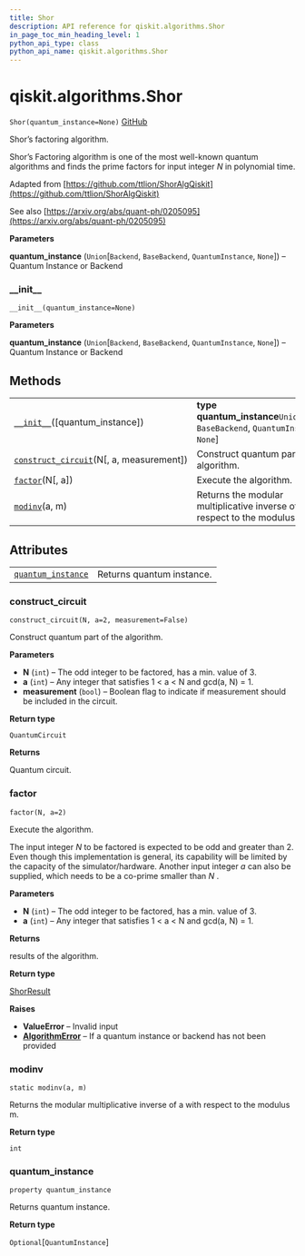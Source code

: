 ```yaml
---
title: Shor
description: API reference for qiskit.algorithms.Shor
in_page_toc_min_heading_level: 1
python_api_type: class
python_api_name: qiskit.algorithms.Shor
---
```


# qiskit.algorithms.Shor

<span id="qiskit.algorithms.Shor" />

`Shor(quantum_instance=None)` [GitHub](https://github.com/qiskit/qiskit/tree/stable/0.18/qiskit/algorithms/factorizers/shor.py "view source code")

Shor’s factoring algorithm.

Shor’s Factoring algorithm is one of the most well-known quantum algorithms and finds the prime factors for input integer $N$ in polynomial time.

Adapted from [https://github.com/ttlion/ShorAlgQiskit](https://github.com/ttlion/ShorAlgQiskit)

See also [https://arxiv.org/abs/quant-ph/0205095](https://arxiv.org/abs/quant-ph/0205095)

**Parameters**

**quantum\_instance** (`Union`\[`Backend`, `BaseBackend`, `QuantumInstance`, `None`]) – Quantum Instance or Backend

### \_\_init\_\_

<span id="qiskit.algorithms.Shor.__init__" />

`__init__(quantum_instance=None)`

**Parameters**

**quantum\_instance** (`Union`\[`Backend`, `BaseBackend`, `QuantumInstance`, `None`]) – Quantum Instance or Backend

## Methods

|                                                                                                                                   |                                                                                         |
| --------------------------------------------------------------------------------------------------------------------------------- | --------------------------------------------------------------------------------------- |
| [`__init__`](#qiskit.algorithms.Shor.__init__ "qiskit.algorithms.Shor.__init__")(\[quantum\_instance])                            | **type quantum\_instance**`Union`\[`Backend`, `BaseBackend`, `QuantumInstance`, `None`] |
| [`construct_circuit`](#qiskit.algorithms.Shor.construct_circuit "qiskit.algorithms.Shor.construct_circuit")(N\[, a, measurement]) | Construct quantum part of the algorithm.                                                |
| [`factor`](#qiskit.algorithms.Shor.factor "qiskit.algorithms.Shor.factor")(N\[, a])                                               | Execute the algorithm.                                                                  |
| [`modinv`](#qiskit.algorithms.Shor.modinv "qiskit.algorithms.Shor.modinv")(a, m)                                                  | Returns the modular multiplicative inverse of a with respect to the modulus m.          |

## Attributes

|                                                                                                          |                           |
| -------------------------------------------------------------------------------------------------------- | ------------------------- |
| [`quantum_instance`](#qiskit.algorithms.Shor.quantum_instance "qiskit.algorithms.Shor.quantum_instance") | Returns quantum instance. |

### construct\_circuit

<span id="qiskit.algorithms.Shor.construct_circuit" />

`construct_circuit(N, a=2, measurement=False)`

Construct quantum part of the algorithm.

**Parameters**

*   **N** (`int`) – The odd integer to be factored, has a min. value of 3.
*   **a** (`int`) – Any integer that satisfies 1 \< a \< N and gcd(a, N) = 1.
*   **measurement** (`bool`) – Boolean flag to indicate if measurement should be included in the circuit.

**Return type**

`QuantumCircuit`

**Returns**

Quantum circuit.

### factor

<span id="qiskit.algorithms.Shor.factor" />

`factor(N, a=2)`

Execute the algorithm.

The input integer $N$ to be factored is expected to be odd and greater than 2. Even though this implementation is general, its capability will be limited by the capacity of the simulator/hardware. Another input integer $a$ can also be supplied, which needs to be a co-prime smaller than $N$ .

**Parameters**

*   **N** (`int`) – The odd integer to be factored, has a min. value of 3.
*   **a** (`int`) – Any integer that satisfies 1 \< a \< N and gcd(a, N) = 1.

**Returns**

results of the algorithm.

**Return type**

[ShorResult](qiskit.algorithms.ShorResult "qiskit.algorithms.ShorResult")

**Raises**

*   **ValueError** – Invalid input
*   [**AlgorithmError**](qiskit.algorithms.AlgorithmError "qiskit.algorithms.AlgorithmError") – If a quantum instance or backend has not been provided

### modinv

<span id="qiskit.algorithms.Shor.modinv" />

`static modinv(a, m)`

Returns the modular multiplicative inverse of a with respect to the modulus m.

**Return type**

`int`

### quantum\_instance

<span id="qiskit.algorithms.Shor.quantum_instance" />

`property quantum_instance`

Returns quantum instance.

**Return type**

`Optional`\[`QuantumInstance`]

